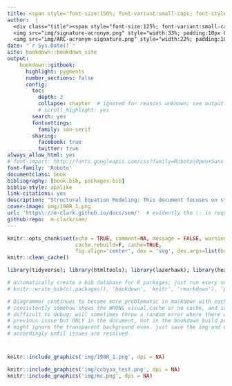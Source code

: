 ```yaml
--- 
title: <span style="font-size:150%; font-variant:small-caps; font-style:italic; ">Graphical and Latent Variable Modeling</span>
author:  |
  <div class="title"><span style="font-size:125%; font-variant:small-caps; font-style:normal; ">Michael Clark</span><br>
  <img src="img/signature-acronym.png" style="width:33%; padding:10px 0;"> <br>
  <img src="img/ARC-acronym-signature.png" style="width:22%; padding:10px 0;"> </div>
date: "`r Sys.Date()`"
site: bookdown::bookdown_site
output: 
    bookdown::gitbook:
      highlight: pygments
      number_sections: false
      config:
        toc:
          depth: 3
          collapse: chapter  # ignored for reasons unknown; see output.yml
          # scroll_highlight: yes
        search: yes
        fontsettings:
          family: san-serif
        sharing:
          facebook: true
          twitter: true
always_allow_html: yes
# font-import: http://fonts.googleapis.com/css?family=Roboto|Open+Sans
font-family: 'Roboto'
documentclass: book
bibliography: [book.bib, packages.bib]
biblio-style: apalike
link-citations: yes
description: "Structural Equation Modeling: This document focuses on structural equation modeling. It is conceptually based, and tries to generalize beyond the standard SEM treatment. It is has special emphasis on the lavaan package. It will continue to be a work in progress, particularly the sections after the SEM chapter. Topics include: graphical models, including path analysis, bayesian networks, and network analysis, mediation, moderation, latent variable models, including principal components analysis and 'factor analysis', measurement models, structural equation models, mixture models, growth curves. Topics I hope to provide overviews of in the future include other latent variable techniques and extensions such as IRT, collaborative filtering/recommender systems, hidden markov models, multi-group models etc."
cover-image: img/198R_1.png
url: 'https\://m-clark.github.io/docs/sem/'  # evidently the \: is required or you'll get text in the title/toc area
github-repo:  m-clark/sem/
---
```


```r
knitr::opts_chunk$set(echo = TRUE, comment=NA, message = FALSE, warning=FALSE, R.options=list(width=120), 
                      cache.rebuild=F, cache=TRUE,
                      fig.align='center', dev = 'svg', dev.args=list(bg = 'transparent'))
knitr::clean_cache()
```


```r
library(tidyverse); library(htmltools); library(lazerhawk); library(heatR); library(pander); library(lavaan)
```


```r
# automatically create a bib database for R packages; just run every once in a while (on most updated machine)
# knitr::write_bib(c(.packages(), 'bookdown', 'knitr', 'rmarkdown'), 'packages.bib')

# Diagrammer continues to become more problematic in markdown with each update,
# consistently somehow shows the WRONG visual,cache or no cache, and is
# difficult to debug; will sometimes throw a random error where there was no
# previous issue but ONLY in the document, not in the bookdown build process;
# might ignore the transparent background even. just save the img and display
# accordingly until issues are resolved.
```


#

```r
knitr::include_graphics('img/198R_1.png', dpi = NA)
```


```r
knitr::include_graphics('img/ccbysa_test.png', dpi = NA)
knitr::include_graphics('img/mc.png', dpi = NA)
```

<!-- Empty pound will allow for one to create a single title page -->

<!-- <img src="img/198R_1.png" style="display:block; margin: 0 auto;"><br> -->
